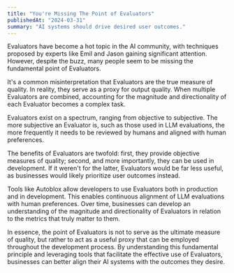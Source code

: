 ```yaml
---
title: "You're Missing The Point of Evaluators"
publishedAt: "2024-03-31"
summary: "AI systems should drive desired user outcomes."
---
```


Evaluators have become a hot topic in the AI community, with techniques proposed by experts like Emil and Jason gaining significant attention. However, despite the buzz, many people seem to be missing the fundamental point of Evaluators.

It's a common misinterpretation that Evaluators are the true measure of quality. In reality, they serve as a proxy for output quality. When multiple Evaluators are combined, accounting for the magnitude and directionality of each Evaluator becomes a complex task.

Evaluators exist on a spectrum, ranging from objective to subjective. The more subjective an Evaluator is, such as those used in LLM evaluations, the more frequently it needs to be reviewed by humans and aligned with human preferences.

The benefits of Evaluators are twofold: first, they provide objective measures of quality; second, and more importantly, they can be used in development. If it weren't for the latter, Evaluators would be far less useful, as businesses would likely prioritize user outcomes instead.

Tools like Autoblox allow developers to use Evaluators both in production and in development. This enables continuous alignment of LLM evaluations with human preferences. Over time, businesses can develop an understanding of the magnitude and directionality of Evaluators in relation to the metrics that truly matter to them.

In essence, the point of Evaluators is not to serve as the ultimate measure of quality, but rather to act as a useful proxy that can be employed throughout the development process. By understanding this fundamental principle and leveraging tools that facilitate the effective use of Evaluators, businesses can better align their AI systems with the outcomes they desire.
